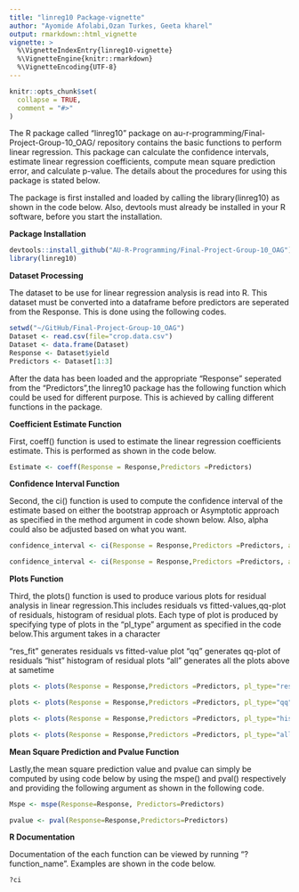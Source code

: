 ```yaml
---
title: "linreg10 Package-vignette"
author: "Ayomide Afolabi,Ozan Turkes, Geeta kharel"
output: rmarkdown::html_vignette
vignette: >
  %\VignetteIndexEntry{linreg10-vignette}
  %\VignetteEngine{knitr::rmarkdown}
  %\VignetteEncoding{UTF-8}
---
```


```r
knitr::opts_chunk$set(
  collapse = TRUE,
  comment = "#>"
)
```
The R package called "linreg10" package on au-r-programming/Final-Project-Group-10_OAG/ repository contains the basic functions to perform linear regression. This package can calculate the confidence intervals, estimate linear regression coefficients, compute mean square prediction error, and calculate p-value. The details about the procedures for using this package is stated below.

\newline
The package is first installed and loaded by calling the library(linreg10) as shown in the code below. Also, devtools must already be installed in your R software, before you start the installation.

**Package Installation**
```r
devtools::install_github("AU-R-Programming/Final-Project-Group-10_OAG")
library(linreg10)
```

**Dataset Processing**

The dataset to be use for linear regression analysis is read into R. This dataset must be converted into a dataframe before predictors are seperated from the Response. This is done using the following codes.

```r
setwd("~/GitHub/Final-Project-Group-10_OAG")
Dataset <- read.csv(file="crop.data.csv")
Dataset <- data.frame(Dataset)
Response <- Dataset$yield
Predictors <- Dataset[1:3]
```

After the data has been loaded and the appropriate "Response" seperated from the "Predictors",the linreg10 package has the following function which could be used for different purpose. This is achieved by calling different functions in the package.

**Coefficient Estimate Function**

First, coeff() function is used to estimate the linear regression coefficients estimate. This is performed as shown in the code below.
```r
Estimate <- coeff(Response = Response,Predictors =Predictors)
```

**Confidence Interval Function**

Second, the ci() function is used to compute the confidence interval of the estimate based on either the bootstrap approach or Asymptotic approach as specified in the method argument in code shown below. Also, alpha could also be adjusted based on what you want.

```r
confidence_interval <- ci(Response = Response,Predictors =Predictors, alpha=0.05, method="Bootstrap")
```

```r
confidence_interval <- ci(Response = Response,Predictors =Predictors, alpha=0.05, method="Asymptotic")
```

**Plots Function**

Third, the plots() function is used to produce various plots for residual analysis in linear regression.This includes residuals vs fitted-values,qq-plot of residuals, histogram of residual plots. Each type of plot is produced by specifying type of plots in the "pl_type" argument as specified in the code below.This argument takes in a character

\newline
"res_fit" generates  residuals vs fitted-value plot
"qq" generates qq-plot of residuals
"hist" histogram of residual plots
"all" generates all the plots above at sametime
```r
plots <- plots(Response = Response,Predictors =Predictors, pl_type="res_fit")
```

```r
plots <- plots(Response = Response,Predictors =Predictors, pl_type="qq")
```

```r
plots <- plots(Response = Response,Predictors =Predictors, pl_type="hist")
```

```r
plots <- plots(Response = Response,Predictors =Predictors, pl_type="all")
```

**Mean Square Prediction and Pvalue Function**

Lastly,the mean square prediction value and pvalue can simply be computed by using code below by using the mspe() and pval() respectively and providing the following argument as shown in the following code.
```r
Mspe <- mspe(Response=Response, Predictors=Predictors)
```

```r
pvalue <- pval(Response=Response,Predictors=Predictors)
```

**R Documentation**

Documentation of the each function can be viewed by running "?function_name". Examples are shown in the code below.
```r
?ci
```
